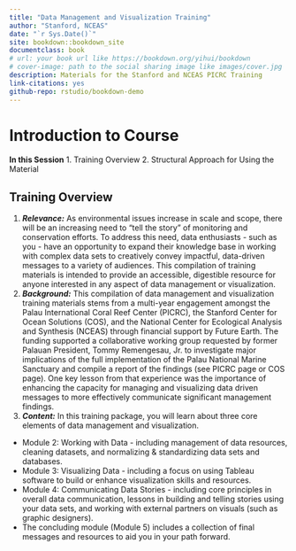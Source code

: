```yaml
--- 
title: "Data Management and Visualization Training"
author: "Stanford, NCEAS"
date: "`r Sys.Date()`"
site: bookdown::bookdown_site
documentclass: book
# url: your book url like https://bookdown.org/yihui/bookdown
# cover-image: path to the social sharing image like images/cover.jpg
description: Materials for the Stanford and NCEAS PICRC Training
link-citations: yes
github-repo: rstudio/bookdown-demo
---
```


# Introduction to Course

**In this Session**
1. Training Overview
2. Structural Approach for Using the Material

## Training Overview
1. ***Relevance:*** As environmental issues increase in scale and scope, there will be an increasing need to “tell the story” of monitoring and conservation efforts. To address this need, data enthusiasts - such as you - have an opportunity to expand their knowledge base in working with complex data sets to creatively convey impactful, data-driven messages to a variety of audiences. This compilation of training materials is intended to provide an accessible, digestible resource for anyone interested in any aspect of data management or visualization.
2. ***Background:*** This compilation of data management and visualization training materials stems from a multi-year engagement amongst the Palau International Coral Reef Center (PICRC), the Stanford Center for Ocean Solutions (COS), and the National Center for Ecological Analysis and Synthesis (NCEAS) through financial support by Future Earth. The funding supported a collaborative working group requested by former Palauan President, Tommy Remengesau, Jr. to investigate major implications of the full implementation of the Palau National Marine Sanctuary and compile a report of the findings (see PICRC page or COS page). One key lesson from that experience was the importance of enhancing the capacity for managing and visualizing data driven messages to more effectively communicate significant management findings.
3. ***Content:*** In this training package, you will learn about three core elements of data management and visualization.
  - Module 2: Working with Data - including management of data resources, cleaning datasets, and normalizing & standardizing data sets and databases.
  - Module 3: Visualizing Data - including a focus on using Tableau software to build or enhance visualization skills and resources.
  - Module 4: Communicating Data Stories - including core principles in overall data communication, lessons in building and telling stories using your data sets, and working with external partners on visuals (such as graphic designers).
  - The concluding module (Module 5) includes a collection of final messages and resources to aid you in your path forward.

